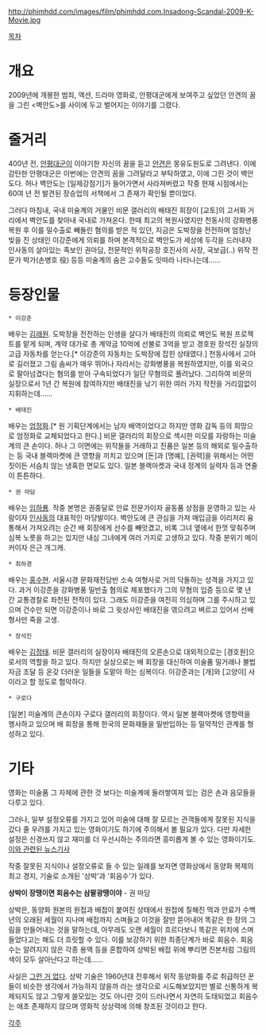 http://phimhdd.com/images/film/phimhdd.com.Insadong-Scandal-2009-K-Movie.jpg

[[목차]]

= 개요 =
2009년에 개봉한 범죄, 액션, 드라마 영화로, 안평대군에게 보여주고 싶었던 안견의 꿈을 그린 <벽안도>를 사이에 두고 벌어지는 이야기를 그렸다.

= 줄거리 =
400년 전, [[안평대군]]이 이야기한 자신의 꿈을 듣고 [[안견]]은 몽유도원도로 그려낸다. 이에 감탄한 안평대군은 이번에는 안견의 꿈을 그려달라고 부탁하였고, 이에 그린 것이 벽안도다. 허나 벽안도는 [일제강점기]가 들어가면서 사라져버렸고 작중 현재 시점에서는 60여 년 전 발견된 장승업의 서책에서 그 존재가 확인될 뿐이었다.

그러다 마침내, 국내 미술계의 거물인 비문 갤러리의 배태진 회장이 [교토]의 고서화 거리에서 벽안도를 찾아내 국내로 가져온다. 한때 최고의 복원사였지만 천동사의 강화병풍 복원 후 이를 밀수출로 빼돌린 혐의를 받은 적 있던, 지금은 도박장을 전전하며 엄청난 빚을 진 상태인 이강준에게 의뢰를 하며 본격적으로 벽안도가 세상에 두각을 드러내자 인사동의 살아있는 족보인 권마담, 전문적인 위작공장 호진사의 사장, 국보급(..) 위작 전문가 박가(손병호 役) 등등 미술계의 숨은 고수들도 잇따라 나타나는데......

= 등장인물 =
 * 이강준
배우는 [[김래원]]. 도박장을 전전하는 인생을 살다가 배태진의 의뢰로 벽안도 복원 프로젝트를 맡게 되며, 계약 대가로 총 계약금 10억에 선불로 3억을 받고 경호원 장석진 실장의 고급 자동차를 얻는다.[* 이강준의 자동차는 도박장에 잡힌 상태였다.] 천동사에서 고아로 길러졌고 그림 솜씨가 매우 뛰어나 자라서는 강화병풍을 복원하였지만, 이를 외국으로 팔아넘겼다는 혐의를 받아 구속되었다가 일단 무혐의로 풀려났다. 그리하여 비문의 실장으로서 1년 간 복원에 참여하지만 배태진을 낚기 위한 여러 가지 작전을 거리낌없이 지휘하는데......

 * 배태진
배우는 [[엄정화]].[* 원 기획단계에서는 남자 배역이었다고 하지만 영화 감독 등의 희망으로 엄정화로 교체되었다고 한다.] 비문 갤러리의 회장으로 섹시한 미모를 자랑하는 미술계의 큰 손이다. 허나 그 이면에는 위작들을 거래하고 진품은 일본 등의 해외로 밀수출하는 등 국내 블랙마켓에 큰 영향을 끼치고 있으며 [돈]과 [명예], [권력]을 위해서는 어떤 짓이든 서슴치 않는 냉혹한 면모도 있다. 일본 블랙마켓과 국내 정계의 실력자 등과 연줄이 튼튼하다.
  
 * 권 마담
배우는 [[임하룡]]. 작중 본명은 권중달로 안료 전문가이자 골동품 상점을 운영하고 있는 사람이자 [[인사동]]의 대표적인 마당발이다. 벽안도에 큰 관심을 가져 매입금을 이리저리 융통해서 가져오려는 순간 배 회장에게 선수를 빼앗겼고, 비록 그녀 옆에서 한껏 맞춰주며 심복 노릇을 하고는 있지만 내심 그녀에게 여러 가지로 고생하고 있다. 작중 분위기 메이커이자 은근 개그캐.

 * 최하경
배우는 [[홍수현]]. 서울시경 문화재전담반 소속 여형사로 거의 닥돌하는 성격을 가지고 있다. 과거 이강준을 강화병풍 밀반출 혐의로 체포했다가 그의 무혐의 입증 등으로 몇 년 간 교통경찰로 좌천된 전적이 있다. 그래도 이강준을 여전히 의심하며 그를 주시하고 있으며 건수만 되면 이강준이나 바로 그 윗상사인 배태진을 엮으려고 벼르고 있어서 선배 형사만 죽을 고생.
  
 * 장석진
배우는 [[김정태]]. 비문 갤러리의 실장이자 배태진의 오른손으로 대외적으로는 [경호원]으로서의 역할을 하고 있다. 하지만 실상으로는 배 회장을 대신하여 미술품 밀거래나 불법자금 조달 등 온갖 더러운 일들을 도맡아 하는 심복이다. 이강준과는 [개]와 [고양이] 사이라고 할 정도로 험악하다.

 * 구로다
[일본] 미술계의 큰손이자 구로다 갤러리의 회장이다. 역시 일본 블랙마켓에 영향력을 행사하고 있으며 배 회장을 통해 한국의 문화재들을 밀반입하는 등 밀약적인 관계를 형성하고 있다.


= 기타 =
영화는 미술품 그 자체에 관한 것 보다는 미술계에 둘러쌓여져 있는 검은 손과 음모들을 다루고 있다.

그러나, 일부 설정오류를 가지고 있어 미술에 대해 잘 모르는 관객들에게 잘못된 지식을 갔다 줄 우려를 가지고 있는 영화이기도 하기에 주의해서 볼 필요가 있다. 다만 자세한 설정은 신경쓰지 않고 재미를 더 우선시하는 주의라면 흥미롭게 볼 수 있는 영화이기도. [http://news.naver.com/main/read.nhn?mode=LSD&mid=sec&sid1=103&oid=033&aid=0000016567 이와 관련된 뉴스기사]

작중 잘못된 지식이나 설정오류로 들 수 있는 일례를 보자면 영화상에서 동양화 복제의 최고 경지, 기술로 소개된 '상박'과 '회음수'가 있다.


'''상박이 장땡이면 회음수는 삼팔광땡이야''' - 권 마담

상박은, 동양화 원본의 원접과 배접이 붙여진 상태에서 원접에 칠해진 먹과 안료가 수백 년의 오래된 세월이 지나며 배접까지 스며들고 이것을 잘만 뜯어내어 똑같은 한 장의 그림을 만들어내는 것을 말하는데, 아무래도 오랜 세월이 흐르다보니 똑같은 위치에 스며들었다고는 해도 더 흐릿할 수 있다. 이를 보강하기 위한 최종단계가 바로 회음수. 회음수는 알려지지 않은 각종 용액 등을 혼합하여 상박된 배접 위에 뿌리면 진본처럼 그림의 색이 모두 살아난다고 하는데......

사실은 [[그런 거 없다]]. 상박 기술은 1960년대 전후해서 위작 동양화를 주로 취급하던 꾼들이 비슷한 생각에서 가능하지 않을까 라는 생각으로 시도해보았지만 별로 신통하게 복제되지도 않고 그렇게 쓸모있는 것도 아니란 것이 드러나면서 자연히 도태되었고 회음수는 애초 존재하지 않으며 영화적 상상력에 의해 창조된 것이라고 한다.


[[각주]]

